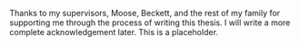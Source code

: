 Thanks to my supervisors, Moose, Beckett, and the rest of my family for supporting me through the process of writing this thesis. I will write a more complete acknowledgement later. This is a placeholder.


